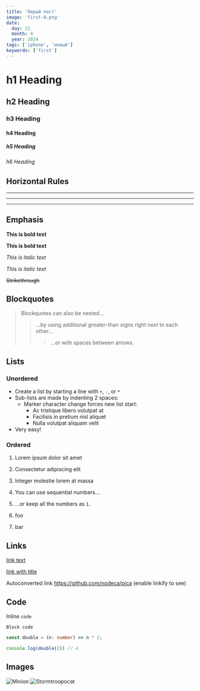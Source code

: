 ```yaml
---
title: 'Перый пост'
image: 'first-0.png'
date:
  day: 21
  month: 4
  year: 2024
tags: ['iphone', 'новый']
keywords: ['first']
---
```


# h1 Heading
## h2 Heading
### h3 Heading
#### h4 Heading
##### h5 Heading
###### h6 Heading

## Horizontal Rules

___

---

***

## Emphasis

**This is bold text**

__This is bold text__

*This is italic text*

_This is italic text_

~~Strikethrough~~

## Blockquotes

> Blockquotes can also be nested...
>> ...by using additional greater-than signs right next to each other...
> > > ...or with spaces between arrows.

## Lists

### Unordered

+ Create a list by starting a line with `+`, `-`, or `*`
+ Sub-lists are made by indenting 2 spaces:
  - Marker character change forces new list start:
    * Ac tristique libero volutpat at
    + Facilisis in pretium nisl aliquet
    - Nulla volutpat aliquam velit
+ Very easy!

### Ordered

1. Lorem ipsum dolor sit amet
2. Consectetur adipiscing elit
3. Integer molestie lorem at massa

1. You can use sequential numbers...
1. ...or keep all the numbers as `1.`

57. foo
1. bar

## Links

[link text](http://dev.nodeca.com)

[link with title](http://nodeca.github.io/pica/demo/ "title text!")

Autoconverted link https://github.com/nodeca/pica (enable linkify to see)

## Code

Inline `code`

```
Block code
```

```typescript
const double = (n: number) => n * 2;

console.log(double(2)) // 4
```

## Images

![Minion](https://octodex.github.com/images/minion.png)
![Stormtroopocat](https://octodex.github.com/images/stormtroopocat.jpg "The Stormtroopocat")